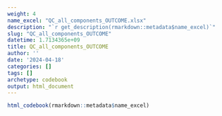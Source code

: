 ```yaml
---
weight: 4
name_excel: "QC_all_components_OUTCOME.xlsx"
description: "`r get_description(rmarkdown::metadata$name_excel)`"
slug: "QC_all_components_OUTCOME"
datetime: 1.7134365e+09
title: QC_all_components_OUTCOME
author: ''
date: '2024-04-18'
categories: []
tags: []
archetype: codebook
output: html_document
---
```


```r
html_codebook(rmarkdown::metadata$name_excel)
```
